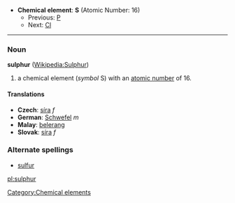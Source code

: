 *'''Chemical element''': '''S''' (Atomic Number: 16)
**Previous: [[Phosphorus|P]]
**Next: [[Chlorine|Cl]]
----
=== Noun ===
'''sulphur''' ([[w:Sulfur|Wikipedia:Sulphur]])

#a chemical element (''symbol'' S) with an [[atomic number]] of 16.  

====Translations====
*'''Czech''': [[síra]] ''f''
*'''German''': [[Schwefel]] ''m''
*'''Malay''': [[belerang]]
*'''Slovak''': [[síra]] ''f''

===Alternate spellings===
*[[sulfur]]
[[Category:Chemical elements]]
[[pl:sulphur]]